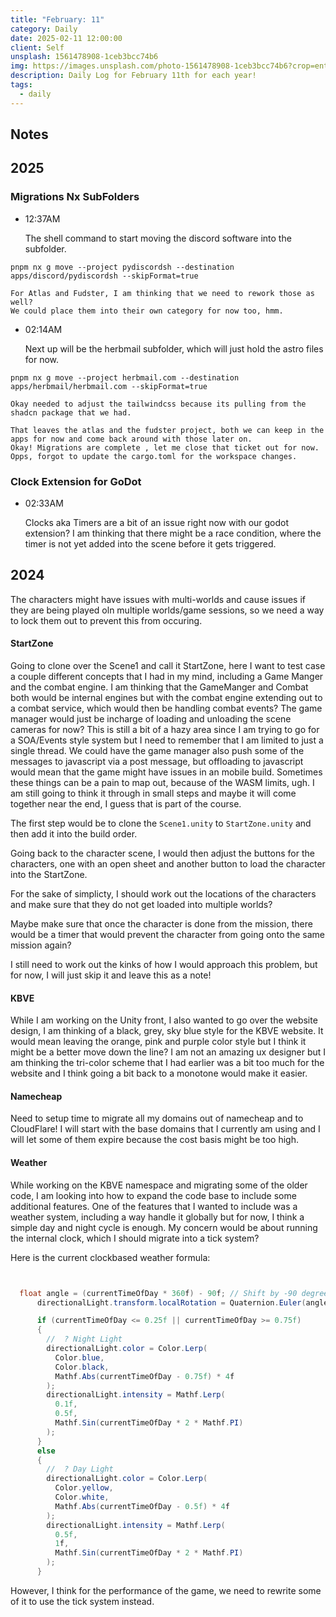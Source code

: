 ```yaml
---
title: "February: 11"
category: Daily
date: 2025-02-11 12:00:00
client: Self
unsplash: 1561478908-1ceb3bcc74b6
img: https://images.unsplash.com/photo-1561478908-1ceb3bcc74b6?crop=entropy&cs=srgb&fm=jpg&ixid=MnwzNjM5Nzd8MHwxfHJhbmRvbXx8fHx8fHx8fDE2ODE3NDg2ODY&ixlib=rb-4.0.3&q=85
description: Daily Log for February 11th for each year!
tags:
  - daily
---
```


## Notes

## 2025

### Migrations Nx SubFolders

-   12:37AM

    The shell command to start moving the discord software into the subfolder.

```shell
pnpm nx g move --project pydiscordsh --destination apps/discord/pydiscordsh --skipFormat=true
```
    For Atlas and Fudster, I am thinking that we need to rework those as well?
    We could place them into their own category for now too, hmm.

-   02:14AM

    Next up will be the herbmail subfolder, which will just hold the astro files for now.

```shell
pnpm nx g move --project herbmail.com --destination apps/herbmail/herbmail.com --skipFormat=true
``` 
    Okay needed to adjust the tailwindcss because its pulling from the shadcn package that we had.

    That leaves the atlas and the fudster project, both we can keep in the apps for now and come back around with those later on.
    Okay! Migrations are complete , let me close that ticket out for now.
    Opps, forgot to update the cargo.toml for the workspace changes.

### Clock Extension for GoDot

-   02:33AM

    Clocks aka Timers are a bit of an issue right now with our godot extension?
    I am thinking that there might be a race condition, where the timer is not yet added into the scene before it gets triggered.



## 2024

The characters might have issues with multi-worlds and cause issues if they are being played oln multiple worlds/game sessions, so we need a way to lock them out to prevent this from occuring.

#### StartZone

Going to clone over the Scene1 and call it StartZone, here I want to test case a couple different concepts that I had in my mind, including a Game Manger and the combat engine.
I am thinking that the GameManger and Combat both would be internal engines but with the combat engine extending out to a combat service, which would then be handling combat events?
The game manager would just be incharge of loading and unloading the scene cameras for now? This is still a bit of a hazy area since I am trying to go for a SOA/Events style system but I need to remember that I am limited to just a single thread.
We could have the game manager also push some of the messages to javascript via a post message, but offloading to javascript would mean that the game might have issues in an mobile build.
Sometimes these things can be a pain to map out, because of the WASM limits, ugh.
I am still going to think it through in small steps and maybe it will come together near the end, I guess that is part of the course.

The first step would be to clone the `Scene1.unity` to `StartZone.unity` and then add it into the build order.

Going back to the character scene, I would then adjust the buttons for the characters, one with an open sheet and another button to load the character into the StartZone.

For the sake of simplicty, I should work out the locations of the characters and make sure that they do not get loaded into multiple worlds?

Maybe make sure that once the character is done from the mission, there would be a timer that would prevent the character from going onto the same mission again?

I still need to work out the kinks of how I would approach this problem, but for now, I will just skip it and leave this as a note!


#### KBVE

While I am working on the Unity front, I also wanted to go over the website design, I am thinking of a black, grey, sky blue style for the KBVE website.
It would mean leaving the orange, pink and purple color style but I think it might be a better move down the line?
I am not an amazing ux designer but I am thinking the tri-color scheme that I had earlier was a bit too much for the website and I think going a bit back to a monotone would make it easier.


#### Namecheap

Need to setup time to migrate all my domains out of namecheap and to CloudFlare!
I will start with the base domains that I currently am using and I will let some of them expire because the cost basis might be too high.

#### Weather

While working on the KBVE namespace and migrating some of the older code, I am looking into how to expand the code base to include some additional features.
One of the features that I wanted to include was a weather system, including a way handle it globally but for now, I think a simple day and night cycle is enough.
My concern would be about running the internal clock, which I should migrate into a tick system?

Here is the current clockbased weather formula:

```c#


  float angle = (currentTimeOfDay * 360f) - 90f; // Shift by -90 degrees to start at dawn
      directionalLight.transform.localRotation = Quaternion.Euler(angle, -30f, 0f);

      if (currentTimeOfDay <= 0.25f || currentTimeOfDay >= 0.75f)
      {
        //  ? Night Light
        directionalLight.color = Color.Lerp(
          Color.blue,
          Color.black,
          Mathf.Abs(currentTimeOfDay - 0.75f) * 4f
        );
        directionalLight.intensity = Mathf.Lerp(
          0.1f,
          0.5f,
          Mathf.Sin(currentTimeOfDay * 2 * Mathf.PI)
        );
      }
      else
      {
        //  ? Day Light
        directionalLight.color = Color.Lerp(
          Color.yellow,
          Color.white,
          Mathf.Abs(currentTimeOfDay - 0.5f) * 4f
        );
        directionalLight.intensity = Mathf.Lerp(
          0.5f,
          1f,
          Mathf.Sin(currentTimeOfDay * 2 * Mathf.PI)
        );
      }

```

However, I think for the performance of the game, we need to rewrite some of it to use the tick system instead.
